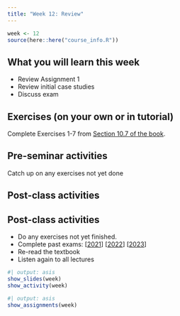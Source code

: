 ```yaml
---
title: "Week 12: Review"
---
```


```r
week <- 12
source(here::here("course_info.R"))
```

## What you will learn this week

* Review Assignment 1
* Review initial case studies
* Discuss exam

## Exercises (on your own or in tutorial)

Complete Exercises 1-7 from [Section 10.7 of the book](https://otexts.com/fpp3/dynamic-exercises.html).

## Pre-seminar activities

Catch up on any exercises not yet done

## Post-class activities

## Post-class activities

* Do any exercises not yet finished.
* Complete past exams: [[2021](/exams/exam2021.pdf)] [[2022](/exams/exam2022.pdf)] [[2023](/exams/exam2023.pdf)]
* Re-read the textbook
* Listen again to all lectures


```r
#| output: asis
show_slides(week)
show_activity(week)
```

```r
#| output: asis
show_assignments(week)
```
